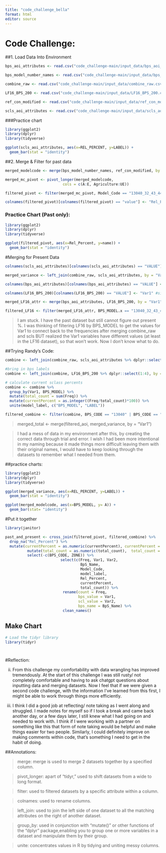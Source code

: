 ```yaml
---
title: "code_challenge_bella"
format: html
editor: source
---
```


# Code Challenge:

##1. Load Data Into Environment

```r
bps_aoi_attributes <- read.csv("code_challenge-main/input_data/bps_aoi_attributes.csv")

bps_model_number_names <- read.csv("code_challenge-main/input_data/bps_model_number_name.csv")

combine_raw <- read.csv("code_challenge-main/input_data/combine_raw.csv")

LF16_BPS_200 <- read.csv("code_challenge-main/input_data/LF16_BPS_200.csv")

ref_con_modified <- read.csv("code_challenge-main/input_data/ref_con_modified.csv")

scls_aoi_attributes <- read.csv("code_challenge-main/input_data/scls_aoi_attributes.csv")

```

###Practice chart

```r
library(ggplot2)
library(dplyr)
library(tidyverse)

ggplot(scls_aoi_attributes, aes(x=REL_PERCENT, y=LABEL)) + 
  geom_bar(stat = "identity")
```

##2. Merge & Filter for past data
```r
merged_modelcode <- merge(bps_model_number_names, ref_con_modified, by = "Model_Code")

merged_mc_pivot <- pivot_longer(merged_modelcode,
                          cols = c(A:E, Agriculture:UE))

filtered_pivot <- filter(merged_mc_pivot, Model_Code == "13040_32_43_44_49" |  Model_Code == "15070_44" | Model_Code == "13670_32_44")

colnames(filtered_pivot)[colnames(filtered_pivot) == "value"] <- "Rel_Percent"

```

### Practice Chart (Past only):
```r
library(ggplot2)
library(dplyr)
library(tidyverse)

ggplot(filtered_pivot, aes(x=Rel_Percent, y=name)) + 
  geom_bar(stat = "identity")

```

#Merging for Present Data
```r
colnames(scls_aoi_attributes)[colnames(scls_aoi_attributes) == "VALUE"] <- "Var2"

merged_variance <- left_join(combine_raw, scls_aoi_attributes, by = "Var2")

colnames(bps_aoi_attributes)[colnames(bps_aoi_attributes) == "VALUE"] <- "Var1" #I think I did this because I thought it would connect merged_variance/ help in calculations but I actually don't think it will

colnames(LF16_BPS_200)[colnames(LF16_BPS_200) == "VALUE"] <- "Var1" #similarly wanted to change to Var1 to possibly filter/merge with merged_variance

merged_LF16_attr <- merge(bps_aoi_attributes, LF16_BPS_200, by = "Var1") 

filtered_LF16 <- filter(merged_LF16_attr, BPS_MODEL.x == "13040_32_43_44_49" |  BPS_MODEL.x == "15070_44" | BPS_MODEL.x == "13670_32_44") #ended up with 3 rows 

```

> I am stuck. I have the past dataset but still cannot figure out present %. I was thinking of filtering LF16 by BPS_MODEL to get the values for Var1 to connect back to the frequencies after merging combine_raw and scls BUT realized the Var1 variables have different values (at least in the LF16 dataset), so that won't work. Now I don't know what to do.

##Trying Randy's Code:
```r

combine <- left_join(combine_raw, scls_aoi_attributes %>% dplyr::select(2, 4), by = c("Var2"))

#bring in bps labels
combine <- left_join(combine, LF16_BPS_200 %>% dplyr::select(1:4), by = c("Var1"))

# calculate current sclass percents
combine <- combine %>%
  group_by(Var1, BPS_MODEL) %>%
  mutate(total_count = sum(Freq)) %>%
  mutate(currentPercent = as.integer((Freq/total_count)*100)) %>%
  unite(model_label, c("BPS_MODEL", "LABEL"))

filtered_combine <- filter(combine, BPS_CODE == "13040" | BPS_CODE == "13670" | BPS_CODE == "15070")

```

>merged_total <- merge(filtered_aoi, merged_variance, by = "Var1")

> I had a mess of data in my environment after this, by creating the correct data through trial and error. I wish I had been more intentional in my naming because it made things more difficult leaving them with their original names, I would have to keep looking through the datasets to remember what I needed from them. 

##practice charts:
```r
library(ggplot2)
library(dplyr)
library(tidyverse)

ggplot(merged_variance, aes(x=REL_PERCENT, y=LABEL)) + 
  geom_bar(stat = "identity")

ggplot(merged_modelcode, aes(x=BPS_MODEL, y= A)) +
  geom_bar(stat= "identity")

```

#Put it together
```r
library(janitor)

past_and_present <- cross_join(filtered_pivot, filtered_combine) %>% 
  drop_na("Rel_Percent") %>% 
  mutate(currentPercent = as.numeric(currentPercent), currentPercent = ifelse(is.na(currentPercent), 0, currentPercent)) %>%
          mutate(total_count = as.numeric(total_count),  total_count = ifelse(is.na(total_count), 0, total_count)) %>%
          select(-c(BPS_CODE, ZONE)) %>%
                         select(c(Freq, Var1, Var2,
                                  BpS_Name,
                                  Model_Code,
                                  model_label,
                                  Rel_Percent,
                                  currentPercent,
                                  total_count)) %>%
                          rename(count = Freq,
                                 bps_value = Var1,
                                 scl_value = Var2,
                                 bps_name = BpS_Name) %>%
                          clean_names() 

```

## Make Chart
```r
# Load the tidyr library
library(tidyr)




```


#Reflection:

ii. From this challenge my comfortability with data wrangling has improved tremendously. At the start of this challenge I was still rusty/ not completely comfortable and having to ask chatgpt questions about inputting data and merging datasets. Now I feel that if we were given a second code challenge, with the information I've learned from this first, I might be able to work through things more efficiently.

iii. I think I did a good job at reflecting/ note taking as I went along and struggled. I made notes for myself so if I took a break and came back another day, or a few days later, I still knew what I had going on and needed to work with. I think if I were working with a partner on something like this that form of note taking would be helpful and make things easier for two people. Similarly, I could definitely improve on making comments within code, that's something I need to get in the habit of doing.

##Annotations:

> merge: merge is used to merge 2 datasets together by a specified column.

>pivot_longer: apart of "tidyr," used to shift datasets from a wide to long format.

>filter: used to filtered datasets by a specific attribute within a column.

>colnames: used to rename columns.

>left_join: used to join the left side of one dataset to all the matching attributes on the right of another dataset.

>group_by: used in conjunction with "mutate()" or other functions of the "dplyr" package,enabling you to group one or more variables in a dataset and manipulate them by their group.

>unite: concentrates values in R by tidying and uniting messy columns.
